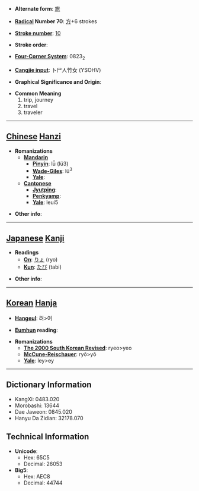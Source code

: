 * '''Alternate form''': [[旅]]

* '''[[Wiktionary:Chinese radical index| Radical]] Number 70''': [[Wiktionary:Chinese radical index 方|方]]+6 strokes

* '''[[Wiktionary:Chinese total strokes index|Stroke number]]''': [[Wiktionary:Chinese total strokes index 10|10]]

* '''Stroke order''': 

* '''[[Wiktionary:Chinese four corner index|Four-Corner System]]''': 0823<sub>2</sub>

* '''[[Wiktionary:Chinese Cangjie index|Cangjie input]]''': 卜尸人竹女 (YSOHV)

* '''Graphical Significance and Origin''': 

* '''Common Meaning'''
*#trip, journey
*# travel
*# traveler


----

== [[Chinese]] [[Hanzi]] ==

* '''Romanizations'''
** '''[[Mandarin]]'''
*** '''[[Pinyin]]''': lǚ (lü3)
*** '''[[Wade-Giles]]''': lü<sup>3</sup>
*** '''[[Yale]]''': 
** '''[[Cantonese]]'''
*** '''[[Jyutping]]''':
*** '''[[Penkyamp]]''': 
*** '''[[Yale]]''': leui5

* '''Other info''': 

----

== [[Japanese]] [[Kanji]] ==

* '''Readings'''
** '''[[On]]''': [[りょ]] (ryo)
** '''[[Kun]]''': [[たび]] (tabi)

* '''Other info''':  

----

== [[Korean]] [[Hanja]] ==

* '''[[Hangeul]]''': 려>여

* '''[[Eumhun]] reading''': 

* '''Romanizations'''
** '''[[The 2000 South Korean Revised Romanization|The 2000 South Korean Revised]]''': ryeo>yeo
** '''[[McCune-Reischauer]]''': ryŏ>yŏ
** '''[[Yale]]''': ley>ey

----

== Dictionary Information ==

* KangXi: 0483.020
* Morobashi: 13644
* Dae Jaweon: 0845.020
* Hanyu Da Zidian: 32178.070

== Technical Information ==

* '''Unicode''':
** Hex: 65C5
** Decimal: 26053
* '''Big5''':
** Hex: AEC8
** Decimal: 44744
